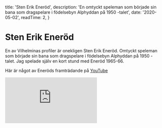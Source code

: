 
  title: 'Sten Erik Eneröd',
  description: 'En omtyckt speleman som började sin bana som dragspelare i födelsebyn Alphyddan på 1950 -talet',
  date: '2020-05-02',
  readTime: 2,
}



# Sten Erik Eneröd

En av Vilhelminas profiler är onekligen Sten Erik Eneröd. Omtyckt speleman som började sin bana som dragspelare i födelsebyn Alphyddan på 1950 -talet. Jag spelade själv en kort stund med Eneröd 1965-66.


Här är något av Eneröds framträdande på [YouTube](https://www.youtube.com/watch?v=rpqHAW-QBZU&feature=share)

<div id="responsiveVideoWrapper" className="relative h-0 pb-fluid-video">
<iframe
    className="absolute top-0 left-0 w-full h-full"
    src="https://www.youtube.com/embed/rpqHAW-QBZU"
    frameBorder="0"
    allow="accelerometer; autoplay; clipboard-write; encrypted-media; gyroscope; picture-in-picture"
    allowFullScreen
></iframe>
</div>